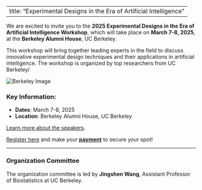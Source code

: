
---
title: "Experimental Designs in the Era of Artificial Intelligence"
---


We are excited to invite you to the **2025 Experimental Designs in the Era of Artificial Intelligence Workshop**, which will take place on **March 7-8, 2025**, at the **Berkeley Alumni House**, UC Berkeley.

This workshop will bring together leading experts in the field to discuss innovative experimental design techniques and their applications in artificial intelligence. The workshop is organized by top researchers from UC Berkeley/

![Berkeley Image](berkeley_photo_1.png)  <!-- Placeholder for the image -->

### Key Information:
- **Dates**: March 7-8, 2025
- **Location**: Berkeley Alumni House, UC Berkeley

[Learn more about the speakers](speakers.html).

[Register here](registration.html) and make your **[payment](#)** to secure your spot!

---

### Organization Committee

The organization committee is led by **Jingshen Wang**, Assistant Professor of Biostatistics at UC Berkeley. 
